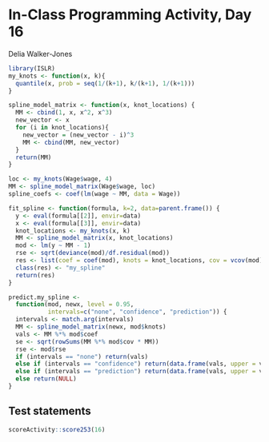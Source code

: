 # In-Class Programming Activity, Day 16

Delia Walker-Jones
```r
library(ISLR)
my_knots <- function(x, k){
  quantile(x, prob = seq(1/(k+1), k/(k+1), 1/(k+1)))
}
```

```r
spline_model_matrix <- function(x, knot_locations) {
  MM <- cbind(1, x, x^2, x^3)
  new_vector <- x
  for (i in knot_locations){
    new_vector = (new_vector - i)^3
    MM <- cbind(MM, new_vector)
  }
  return(MM)
}

loc <- my_knots(Wage$wage, 4)
MM <- spline_model_matrix(Wage$wage, loc)
spline_coefs <- coef(lm(wage ~ MM, data = Wage))
```



```r
fit_spline <- function(formula, k=2, data=parent.frame()) {
  y <- eval(formula[[2]], envir=data)
  x <- eval(formula[[3]], envir=data)
  knot_locations <- my_knots(x, k)
  MM <- spline_model_matrix(x, knot_locations)
  mod <- lm(y ~ MM - 1)
  rse <- sqrt(deviance(mod)/df.residual(mod))
  res <- list(coef = coef(mod), knots = knot_locations, cov = vcov(mod), rse = rse)
  class(res) <- "my_spline"
  return(res)
}
```


```r
predict.my_spline <- 
  function(mod, newx, level = 0.95,
           intervals=c("none", "confidence", "prediction")) {
  intervals <- match.arg(intervals)
  MM <- spline_model_matrix(newx, mod$knots)
  vals <- MM %*% mod$coef
  se <- sqrt(rowSums(MM %*% mod$cov * MM))
  rse <- mod$rse
  if (intervals == "none") return(vals)
  else if (intervals == "confidence") return(data.frame(vals, upper = vals + (2*se), lower = vals - (2*se)))
  else if (intervals == "prediction") return(data.frame(vals, upper = vals + (2*sqrt(se^2 + rse^2)), lower = vals - (2*sqrt(se^2 + rse^2))))
  else return(NULL)
}
```




## Test statements

```r
scoreActivity::score253(16)
```